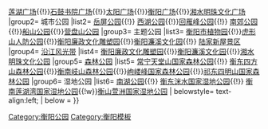 {{Navbox
|name=衡阳公园
|title=衡阳公园
| titlestyle =
| image =
| style = text-align:left;
|groupstyle = text-align:center;
| state = {{{state<includeonly>|collapsed</includeonly>}}}
| above =
|group1= [[广场|城市广场]]
|list1=  [[岳屏广场]]{{!}} [[莲湖广场]]{{!}}[[石鼓书院广场]]{{!}}[[太阳广场 (衡阳)|太阳广场]]{{!}}[[衡阳广场]]{{!}}[[湘水明珠文化公园|湘水明珠文化广场]]
|group2= 城市公园
|list2=  [[岳屏公园]]{{!}} [[西湖公园 (衡阳)|西湖公园]]{{!}}[[回雁峰公园]]{{!}} [[南郊公园 (衡阳)|南郊公园 ]]{{!}}[[船山公园]]{{!}}[[营盘山公园 (衡阳)|营盘山公园]]
|group3= 主题公园
|list3= [[衡阳市植物园]]{{!}}[[虎形山人防公园]]{{!}}[[衡阳廉政文化雕塑园]]{{!}}[[衡阳濂溪文化园]]{{!}} [[陆家新屋|陆家新屋景区]]
|group4= [[沿江风光带]]
|list4=  [[衡阳廉政文化雕塑园]]{{!}}[[衡阳濂溪文化园]]{{!}}[[湘水明珠文化公园]]
|group5= [[森林公园]]
|list5= [[常宁天堂山国家森林公园]]{{!}} [[衡东四方山森林公园]]{{!}}[[衡南岐山森林公园]]{{!}}[[岣嵝峰国家森林公园]]{{!}}[[祁东四明山国家森林公园]]
|group6= 湿地公园
|list6=  [[南湖公园 (衡阳)|南湖公园]]{{!}} [[衡东洣水国家湿地公园]]{{!}} [[衡南莲湖湾国家湿地公园]]{{!w}}[[衡山萱洲国家湿地公园]]
| belowstyle= text-align:left;
| below = 
}}
<noinclude>

[[Category:衡阳公园]]
[[Category:衡阳模板]]
</noinclude>
